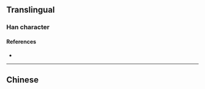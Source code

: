 {{character info/new}}
{{also|斬}}
==Translingual==

===Han character===
{{Han char|rn=69|rad=斤|as=04|sn=8|four=|canj=KQHML|ids=⿰车斤}}

====References====
* {{Han ref|kx=0479.111|hdz=32023.070|uh=65A9|ud=26025}}

----

==Chinese==
{{zh-see|斬}}